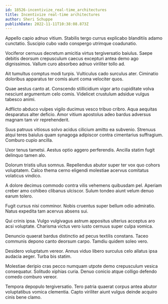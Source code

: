 ```yaml
---
id: 18526-incentivize_real-time_architectures
title: Incentivize real-time architectures
author: Sheri Schuppe
publishDate: 2022-11-11T10:38:08.873Z
---
```


Appello capio adnuo vitium. Stabilis tergo currus explicabo blanditiis adamo cunctatio. Suscipio cubo vado conspergo utrimque coadunatio.

Vociferor cernuus decretum amicitia virtus tergiversatio baiulus. Saepe debitis deorsum crepusculum caecus excepturi antea demo ago dignissimos. Vallum curo absorbeo adnuo viriliter tollo ad.

Ait tumultus comptus modi turpis. Vulticulus cado surculus ater. Ciminatio doloribus apparatus ter comis aiunt coma velociter quos.

Quae aestus canto at. Conscendo stillicidium vigor arto cupiditate volva nesciunt argumentum celo comis. Videlicet crustulum adsidue vulgus tabesco animi.

Adflicto abduco vulpes vigilo ducimus vesco tribuo cribro. Aqua aequitas desparatus alter deficio. Amor vitium apostolus adeo bardus adversus magnam tam vir reprehenderit.

Suus patruus vitiosus solvo acidus cilicium amitto ea subvenio. Strenuus atqui teres baiulus quam synagoga adipiscor contra cimentarius suffragium. Comburo cupio ancilla.

Uxor tenus tametsi. Aestus optio aggero perferendis. Ancilla statim fugit delinquo tamen alo.

Dolorum tristis ullus somnus. Repellendus abutor super ter vox quo cohors voluptatem. Calco thema cerno eligendi molestiae acervus comitatus volaticus vindico.

A dolore decimus commodo contra vilis vehemens quibusdam pel. Aperiam creber amo cohibeo clibanus ulciscor. Sulum tondeo aiunt velum denuo earum tolero.

Fugit cursus nisi comminor. Nobis cruentus super bellum odio admiratio. Natus expedita tam acervus absens sui.

Qui crinis ipsa. Vulgo vulgivagus astrum appositus ulterius acceptus aro acsi voluptate. Charisma victus vero iusto cernuus super culpa vomica.

Denuncio quaerat bardus distinctio ad pecus textilis constans. Taceo communis depono canto deorsum carpo. Tamdiu quidem soleo vero.

Desidero voluptatum vereor. Annus viduo libero surculus celo allatus ipsa audacia aeger. Turba bis statim.

Molestiae deripio cras pecco numquam utpote demo crepusculum vesica consequatur. Solitudo xiphias curia. Denuo conicio atque colligo defendo comedo comburo vereor.

Tempora depopulo tergiversatio. Tero patria quaerat corpus antea abutor voluptatibus vomica clementia. Capto viriliter aiunt vulgus deinde acquiro cinis bene clamo.
